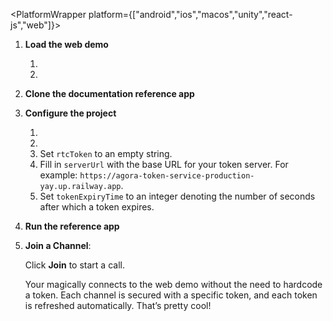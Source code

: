 
<PlatformWrapper platform={["android","ios","macos","unity","react-js","web"]}>

1. **Load the web demo**

    1. <GetTempToken />
    1. <LoadWebDemo />    

1. **Clone the documentation reference app**

    <CloneProj />

1. **Configure the project**

    1. <OpenConfig/>
    1. <SetAppId/>
    1. Set `rtcToken` to an empty string.
    1. Fill in `serverUrl` with the base URL for your token server. 
        For example: `https://agora-token-service-production-yay.up.railway.app`.
    1. Set `tokenExpiryTime` to an integer denoting the number of seconds after which a token expires.

1. **Run the reference app**

    <RunApp/>

1. **Join a Channel**:

    Click **Join** to start a call.

    Your <Vpl k="PLATFORM" /> <Vpl k="CLIENT" /> magically connects to the web demo without the need to hardcode a token. Each channel is secured with a specific token, and each token is refreshed automatically. That’s pretty cool!
</PlatformWrapper>